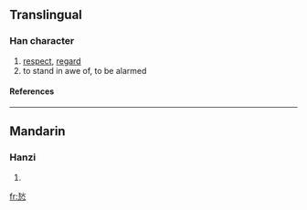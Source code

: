 ==Translingual==
===Han character===
{{Han char|rn=61|rad=心|as=07|sn=11|four=4933<sub>8</sub>|canj=大火心 (KFP)}}
# [[respect]], [[regard]]
# to stand in awe of, to be alarmed
====References====
{{Han ref|kx=0387.090|dkj=10651|dj=0719.210|hdz=42301.090|uh=6090|ud=24720|bh=D552|bd=54610}}
----
==Mandarin==
===Hanzi===
{{cmn-hanzi|pin=[[tì]] ([[ti4]])|wg=t'i<sup>4</sup>}}
# {{defn|Mandarin}}

[[fr:悐]]